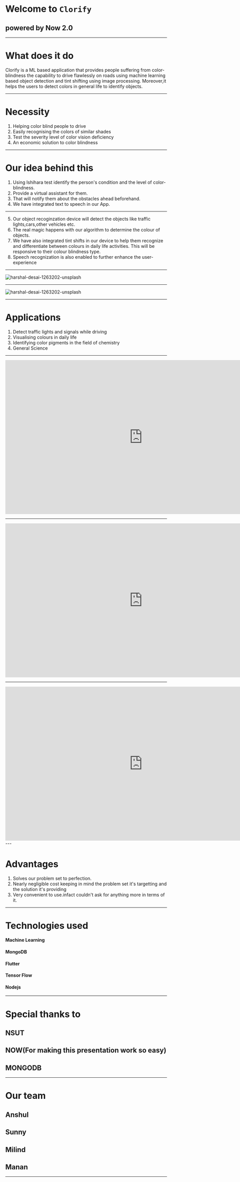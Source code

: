 # Welcome to `Clorify`
## powered by Now 2.0

---

# What does it do

Clorify is a ML based application that provides people suffering from color-blindness the capability to drive flawlessly on roads using machine learning based object detection and tint shifting using image processing. Moreover,it helps the users to detect colors in general life to identify objects.

---  

# Necessity
1. Helping color blind people to drive   
2. Easily recognising the colors of similar shades
3. Test the severity level of color vision deficiency  
4. An economic solution to color blindness

---

# Our idea behind this
1. Using Ishihara test identify the person's condition and the level of color-blindness.
2. Provide a virtual assistant for them.     
3. That will notify them about the obstacles ahead beforehand.
4. We have integrated text to speech in our App.

---

5. Our object recoginzation device will detect the objects like traffic lights,cars,other vehicles etc.
6. The real magic happens with our algorithm to determine the colour of objects.
7. We have also integrated tint shifts in our device to help them recognize and differentiate between colours in daily life activities.
   This will be responsive to their colour blindness type.
8. Speech recognization is also enabled to further enhance the user-experience 

---

<img src="https://camo.githubusercontent.com/c29e480953a8ae32af71d550e9c10403dd3d2a94/68747470733a2f2f692e6962622e636f2f7a4e7058584a742f636f6c6f726966792d312e706e67" alt="harshal-desai-1263202-unsplash" border="0" />

---


<img src="https://i.ebayimg.com/images/g/RDgAAOSwFqJWtPco/s-l300.jpg" alt="harshal-desai-1263202-unsplash" border="0" />

---
# Applications
1. Detect traffic lights and signals while driving
2. Visualising colours in daily life
3. Identifying color pigments in the field of chemistry
4. General Science

---

<iframe width="853" height="480" src="https://www.youtube.com/embed/xEXnScuHDt8" frameborder="0" allow="accelerometer; autoplay; encrypted-media; gyroscope; picture-in-picture" allowfullscreen></iframe>

---

<iframe width="853" height="480" src="https://www.youtube.com/embed/GpmwXJd4HO8" frameborder="0" allow="accelerometer; autoplay; encrypted-media; gyroscope; picture-in-picture" allowfullscreen></iframe>

---


<iframe width="853" height="480" src="https://www.youtube.com/embed/AGuPcIgEbp4" frameborder="0" allow="accelerometer; autoplay; encrypted-media; gyroscope; picture-in-picture" allowfullscreen></iframe>
---

# Advantages
1. Solves our problem set to perfection.
2. Nearly negligible cost keeping in mind the problem set it's targetting and the solution it's providing
3. Very convenient to use.infact couldn't ask for anything more in terms  of it. 

---

# Technologies used

#### Machine Learning 
#### MongoDB 
#### Flutter
#### Tensor Flow 
#### Nodejs 

---
# Special thanks to

## NSUT
## NOW(For making this presentation work so easy)
## MONGODB

---
# Our team

## Anshul
## Sunny
## Milind
## Manan

---

